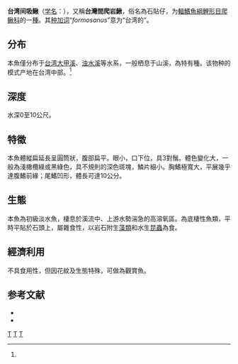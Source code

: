 {{Speciesbox 
| genus = Hemimyzon
| species = formosanus
| status = NE
| status_system = IUCN3.1
| authority = Boulenger, 1894<ref name='id6540'>{{cite web| url =http://www.bioinfo.cn/db05/BjdwSpecies.php?action=view&id=6540| title =台湾间吸鳅| work =中国动物物种编目数据库| publisher =中国科学院微生物研究所| author =中国科学院动物研究所| accessdate =2009-04-11| deadurl =yes| archiveurl =https://web.archive.org/web/20160305043853/http://www.bioinfo.cn/db05/BjdwSpecies.php?action=view&id=6540| archivedate =2016-03-05}}</ref>
| synonyms = *''Hemimyzon formosanum''<br /><small>Boulenger, 1894</small>
*''Homaloptera formosana''<br /><small>Boulenger, 1894</small>
}}

'''台湾间吸鳅'''（[[学名|学名]]：{{lang|la|''Hemimyzon formosanus''}}），又稱'''台灣間爬岩鰍'''，俗名為石貼仔，为[[輻鰭魚綱|輻鰭魚綱]][[鯉形目|鯉形目]][[爬鳅科|爬鳅科]]的一[[種|種]]。其[[种加词|种加词]]“''formosanus''”意为“台湾的”。

==分布==
本魚僅分布于[[台湾|台湾]][[大甲溪|大甲溪]]、[[浊水溪|浊水溪]]等水系，一般栖息于山溪，為特有種。该物种的模式产地在台湾中部。<ref name='id6540'/>

==深度==
水深0至10公尺。

==特徵==
本魚體縱扁延長呈圓筒狀，腹部扁平。眼小，口下位，具3對鬚。體色變化大，一般為淺橄欖綠或黑綠色，具不規則的深色斑塊，鱗片細小。胸鰭極寬大，平展幾乎達腹鰭前緣；尾鰭凹形，體長可達10公分。

==生態==
本魚為初級淡水魚，棲息於溪流中、上游水勢湍急的高溶氧區。為底棲性魚類，平時平貼於石頭上，屬雜食性，以岩石附生[[藻類|藻類]]和水生[[昆蟲|昆蟲]]為食。

==經濟利用==
不具食用性，但因花紋及生態特殊，可做為觀賞魚。

== 参考文献 ==
{{reflist}}
*{{FishBase_species|genus=Hemimyzon|species=formosanum|year=2011|month=12}}
* {{TaiBNET| zh=臺灣間爬岩鰍 | id=380991 | binomial=Hemimyzon formosanum | authority=Boulenger, 1894 | var= | accessdate=2013-01-24}}

{{Taxonbar|from=Q3767636}}

[[Category:_觀賞魚|T]]
[[Category:_间吸鳅属|T]]
[[Category:_1894年描述的鱼类|T]]